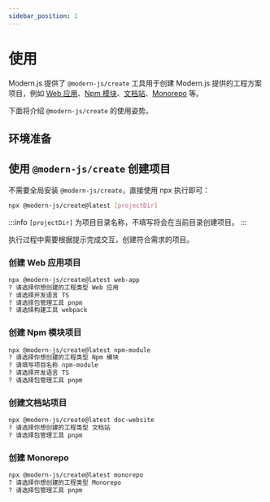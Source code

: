 ```yaml
---
sidebar_position: 1
---
```


# 使用

Modern.js 提供了 `@modern-js/create` 工具用于创建 Modern.js 提供的工程方案项目，例如 [Web 应用](https://modernjs.dev/)、[Npm 模块](https://modernjs.dev/module-tools)、[文档站](https://modernjs.dev/doc-tools)、[Monorepo](/guides/topic-detail/monorepo/intro.html) 等。

下面将介绍 `@modern-js/create` 的使用姿势。

## 环境准备


<Prerequisites />

## 使用 `@modern-js/create` 创建项目

不需要全局安装 `@modern-js/create`，直接使用 npx 执行即可：

```bash
npx @modern-js/create@latest [projectDir]
```

:::info
`[projectDir]` 为项目目录名称，不填写将会在当前目录创建项目。
:::

执行过程中需要根据提示完成交互，创建符合需求的项目。

### 创建 Web 应用项目

```bash
npx @modern-js/create@latest web-app
? 请选择你想创建的工程类型 Web 应用
? 请选择开发语言 TS
? 请选择包管理工具 pnpm
? 请选择构建工具 webpack
```

### 创建 Npm 模块项目

```bash
npx @modern-js/create@latest npm-module
? 请选择你想创建的工程类型 Npm 模块
? 请填写项目名称 npm-module
? 请选择开发语言 TS
? 请选择包管理工具 pnpm
```

### 创建文档站项目

```bash
npx @modern-js/create@latest doc-website
? 请选择你想创建的工程类型 文档站
? 请选择包管理工具 pnpm
```

### 创建 Monorepo

```bash
npx @modern-js/create@latest monorepo
? 请选择你想创建的工程类型 Monorepo
? 请选择包管理工具 pnpm
```

